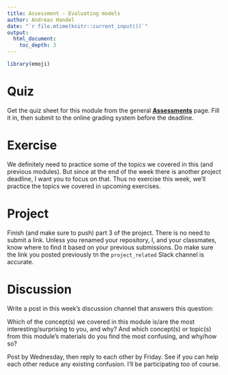 ```yaml
---
title: Assessment - Evaluating models
author: Andreas Handel
date: "`r file.mtime(knitr::current_input())`"
output: 
  html_document:
    toc_depth: 3
---
```



```r
library(emoji)
```



# Quiz

Get the quiz sheet for this module from the general [__Assessments__](./Course_Assessments.html) page. Fill it in, then submit to the online grading system before the deadline. 


# Exercise

We definitely need to practice some of the topics we covered in this (and previous modules). But since at the end of the week there is another project deadline, I want you to focus on that. Thus no exercise this week, we'll practice the topics we covered in upcoming exercises.


# Project

Finish (and make sure to push) part 3 of the project. There is no need to submit a link. Unless you renamed your repository, I, and your classmates, know where to find it based on your previous submissions. Do make sure the link you posted previously tn the `project_related` Slack channel is accurate.



# Discussion

Write a post in this week's discussion channel that answers this question:

Which of the concept(s) we covered in this module is/are the most interesting/surprising to you, and why? And which concept(s) or topic(s) from this module's materials do you find the most confusing, and why/how so? 

Post by Wednesday, then reply to each other by Friday. See if you can help each other reduce any existing confusion. I'll be participating too of course.

